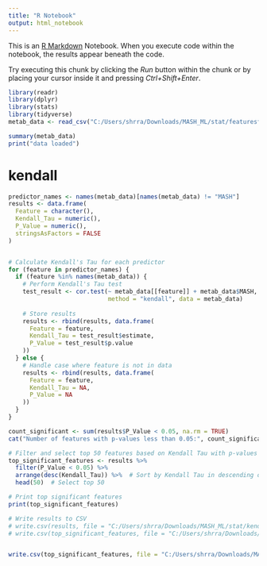 ---
title: "R Notebook"
output: html_notebook
---

This is an [R Markdown](http://rmarkdown.rstudio.com) Notebook. When you execute code within the notebook, the results appear beneath the code. 

Try executing this chunk by clicking the *Run* button within the chunk or by placing your cursor inside it and pressing *Ctrl+Shift+Enter*. 


```{r}
library(readr)  
library(dplyr)    
library(stats)
library(tidyverse)
metab_data <- read_csv("C:/Users/shrra/Downloads/MASH_ML/stat/featuresforstat_newmash.csv")

summary(metab_data)
print("data loaded")

```




# kendall
```{r}
predictor_names <- names(metab_data)[names(metab_data) != "MASH"]
results <- data.frame(
  Feature = character(),
  Kendall_Tau = numeric(),
  P_Value = numeric(),
  stringsAsFactors = FALSE
)


# Calculate Kendall's Tau for each predictor
for (feature in predictor_names) {
  if (feature %in% names(metab_data)) {
    # Perform Kendall's Tau test
    test_result <- cor.test(~ metab_data[[feature]] + metab_data$MASH, 
                            method = "kendall", data = metab_data)
    
    # Store results
    results <- rbind(results, data.frame(
      Feature = feature,
      Kendall_Tau = test_result$estimate,
      P_Value = test_result$p.value
    ))
  } else {
    # Handle case where feature is not in data
    results <- rbind(results, data.frame(
      Feature = feature,
      Kendall_Tau = NA,
      P_Value = NA
    ))
  }
}

count_significant <- sum(results$P_Value < 0.05, na.rm = TRUE)
cat("Number of features with p-values less than 0.05:", count_significant, "\n")

# Filter and select top 50 features based on Kendall Tau with p-values < 0.05
top_significant_features <- results %>%
  filter(P_Value < 0.05) %>%
  arrange(desc(Kendall_Tau)) %>%  # Sort by Kendall Tau in descending order
  head(50)  # Select top 50

# Print top significant features
print(top_significant_features)

# Write results to CSV
# write.csv(results, file = "C:/Users/shrra/Downloads/MASH_ML/stat/kendal_withoutNA.csv", row.names = TRUE)
# write.csv(top_significant_features, file = "C:/Users/shrra/Downloads/MASH_ML/stat/top_kendall_significant_features.csv", row.names = TRUE)


write.csv(top_significant_features, file = "C:/Users/shrra/Downloads/MASH_ML/stat/newmash_kendal_withNA.csv", row.names = TRUE)

```


    
    
    

